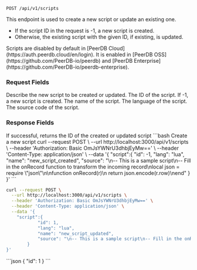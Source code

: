 
```http
POST /api/v1/scripts
```

This endpoint is used to create a new script or update an existing one.
- If the script ID in the request is -1, a new script is created.
- Otherwise, the existing script with the given ID, if existing, is updated.

<Info>
Scripts are disabled by default in [PeerDB Cloud](https://auth.peerdb.cloud/en/login).
It is enabled in [PeerDB OSS](https://github.com/PeerDB-io/peerdb) and [PeerDB Enterprise](https://github.com/PeerDB-io/peerdb-enterprise).
</Info>

### Request Fields
<ParamField path="script" type="object" required>
Describe the new script to be created or updated.
</ParamField>

<Expandable title="script">

<ParamField path="id" type="number" required>
The ID of the script. If -1, a new script is created.
</ParamField>

<ParamField path="name" type="string" required>
The name of the script.
</ParamField>

<ParamField path="lang" type="string" required>
The language of the script.
</ParamField>

<ParamField path="source" type="string" required>
The source code of the script.
</ParamField>

</Expandable>

### Response Fields
<ParamField path="id" type="number">
If successful, returns the ID of the created or updated script
</ParamField>

<RequestExample>
```bash Create a new script
curl --request POST \
  --url http://localhost:3000/api/v1/scripts \
  --header 'Authorization: Basic OmJsYWNrU3dhbjEyMw==' \
  --header 'Content-Type: application/json' \
  --data '{
	"script":{
			"id": -1,
			"lang": "lua",
			"name": "new_script_created",
			"source": "\n-- This is a sample script\n-- Fill in the onRecord function to transform the incoming record\nlocal json = require \"json\"\n\nfunction onRecord(r)\n  return json.encode(r.row)\nend"
		}
}'
```

```bash Update existing script
curl --request POST \
  --url http://localhost:3000/api/v1/scripts \
  --header 'Authorization: Basic OmJsYWNrU3dhbjEyMw==' \
  --header 'Content-Type: application/json' \
  --data '{
	"script":{
			"id": 1,
			"lang": "lua",
			"name": "new_script_updated",
			"source": "\n-- This is a sample script\n-- Fill in the onRecord function to transform the incoming record\nlocal json = require \"json\"\n\nfunction onRecord(r)\n  return json.encode(r.row)\nend"
		}
}'
```
</RequestExample>

<ResponseExample>
```json
{
	"id": 1
}
```
</ResponseExample>